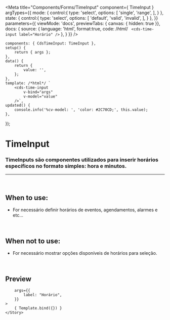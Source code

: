 
<Meta
	title="Components/Forms/TimeInput"
	component={ TimeInput }
	argTypes={{
		mode: {
			control:{
				type: 'select',
				options: [
					'single',
					'range',
				],
			}
		},
		state: {
			control:{
				type: 'select',
				options: [
					'default',
					'valid',
					'invalid',
				],
			}
		},
	}}
	parameters={{
		viewMode: 'docs',
		previewTabs: { canvas: { hidden: true }},
		docs: {
			source: {
				language: 'html',
				format:true,
				code: /*html*/ `
<cds-time-input
	label="Horário"
/>`
			},
		}
	}}
/>

	components: { CdsTimeInput: TimeInput },
	setup() {
		return { args };
	},
	data() {
		return {
			value: '',
		};
	},
	template: /*html*/ `
		<cds-time-input
			v-bind="args"
			v-model="value"
		/>`,
	updated() {
		console.info('%cv-model: ', 'color: #2C70CD;', this.value);
	},
});

# TimeInput

### TimeInputs são componentes utilizados para inserir horários específicos no formato simples: hora e minutos.
---
<br />

## When to use:
- For necessário definir horários de eventos, agendamentos, alarmes e etc…

<br />

## When not to use:
- For necessário mostrar opções disponíveis de horários para seleção.

<br />

## Preview

<Canvas>
	<Story
		name="TimeInput"
		
		args={{
			label: "Horário",
		}}
	>
		{ Template.bind({}) }
	</Story>
</Canvas>

<ArgsTable story="TimeInput" />
